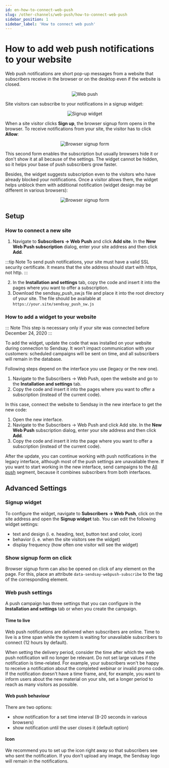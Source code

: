 ```yaml
---
id: en-how-to-connect-web-push
slug: /other-channels/web-push/how-to-connect-web-push
sidebar_position: 1
sidebar_label: 'How to connect web push'
---
```



# How to add web push notifications to your website

Web push notifications are short pop-up messages from a website that subscribers receive in the browser or on the desktop even if the website is closed.

<p align="center">
  <img src={webPush} alt="Web push" />
</p>

Site visitors can subscribe to your notifications in a signup widget:

<p align="center">
  <img src={widget} alt="Signup widget" />
</p>

When a site visitor clicks **Sign up**, the browser signup form opens in the browser. To receive notifications from your site, the visitor has to click **Allow**:

<p align="center">
  <img src={signupForm} alt="Browser signup form" />
</p>

This second form enables the subscription but usually browsers hide it or don't show it at all because of the settings. The widget cannot be hidden, so it helps your base of push subscribers grow faster.

Besides, the widget suggests subscription even to the visitors who have already blocked your notifications. Once a visitor allows them, the widget helps unblock them with additional notification (widget design may be different in various browsers):

<p align="center">
  <img src={widgetUnblocks} alt="Browser signup form" />
</p>

## Setup

### How to connect a new site

1. Navigate to **Subscribers → Web Push** and click **Add site**. In the **New Web Push subscription** dialog, enter your site address and then click **Add**.

:::tip Note
To send push notifications, your site must have a valid SSL security certificate. It means that the site address should start with https, not http.
:::

2. In the **Installation and settings** tab, copy the code and insert it into the pages where you want to offer a subscription.
3. Download the sendsay_push_sw.js file and place it into the root directory of your site. The file should be available at `https://your.site/sendsay_push_sw.js`

### How to add a widget to your website

::: Note
This step is necessary only if your site was connected before December 24, 2020
:::

To add the widget, update the code that was installed on your website during connection to Sendsay. It won’t impact communication with your customers: scheduled campaigns will be sent on time, and all subscribers will remain in the database.

Following steps depend on the interface you use (legacy or the new one).

<Tabs>
<TabItem value="key1" label="In the new interface" default>

1. Navigate to the Subscribers → Web Push, open the website and go to the **Installation and settings** tab.
2. Copy the code and insert it into the pages where you want to offer a subscription (instead of the current code).

</TabItem>
<TabItem value="key2" label="In the legacy interface">

In this case, connect the website to Sendsay in the new interface to get the new code:

1. Open the new interface.
2. Navigate to the Subscribers → Web Push and click Add site. In the **New Web Push** subscription dialog, enter your site address and then click **Add**.
3. Copy the code and insert it into the page where you want to offer a subscription (instead of the current code).

After the update, you can continue working with push notifications in the legacy interface, although most of the push settings are unavailable there. If you want to start working in the new interface, send campaigns to the [All push](https://app.sendsay.ru/subscribers/segments/allpush/summary) segment, because it combines subscribers from both interfaces.

</TabItem>
</Tabs>

## Advanced Settings

### Signup widget

To configure the widget, navigate to **Subscribers → Web Push**, click on the site address and open the **Signup widget** tab. You can edit the following widget settings:

- text and design (i. e. heading, text, button text and color, icon)
- behavior (i. e. when the site visitors see the widget)
- display frequency (how often one visitor will see the widget)

### Show signup form on click

Browser signup form can also be opened on click of any element on the page. For this, place an attribute `data-sendsay-webpush-subscribe` to the tag of the corresponding element.

### Web push settings

A push campaign has three settings that you can configure in the **Installation and settings** tab or when you create the campaign.

#### Time to live

Web push notifications are delivered when subscribers are online. Time to live is a time span while the system is waiting for unavailable subscribers to connect (12 hours by default).

When setting the delivery period, consider the time after which the web push notification will no longer be relevant. Do not set large values if the notification is time-related. For example, your subscribers won't be happy to receive a notification about the completed webinar or invalid promo code. If the notification doesn't have a time frame, and, for example, you want to inform users about the new material on your site, set a longer period to reach as many visitors as possible.

#### Web push behaviour

There are two options:

- show notification for a set time interval (8-20 seconds in various browsers)
- show notification until the user closes it (default option)

#### Icon

We recommend you to set up the icon right away so that subscribers see who sent the notification. If you don't upload any image, the Sendsay logo will remain in the notifications.
